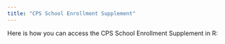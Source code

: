 ```yaml
---
title: "CPS School Enrollment Supplement"
---
```


Here is how you can access the CPS School Enrollment Supplement in R:

```r


```
